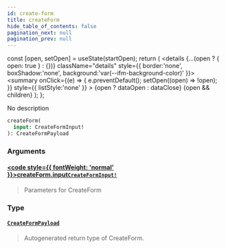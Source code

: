 ```yaml
---
id: create-form
title: createForm
hide_table_of_contents: false
pagination_next: null
pagination_prev: null
---
```







  const [open, setOpen] = useState(startOpen);
  return (
    <details {...(open ? { open: true } : {})} className="details" style={{ border:'none', boxShadow:'none', background:'var(--ifm-background-color)' }}>
      <summary
        onClick={(e) => {
          e.preventDefault();
          setOpen((open) => !open);
        }}
        style={{ listStyle:'none' }}
      >
      {open ? dataOpen : dataClose}
      </summary>
      {open && children}
    </details>
  );
};




No description


```graphql
createForm(
  input: CreateFormInput!
): CreateFormPayload
```


### Arguments

#### [<code style={{ fontWeight: 'normal' }}>createForm.<b>input</b></code>](#)<Bullet />[`CreateFormInput!`](/inputs/create-form-input) <Badge class="secondary" text="non-null"/> <Badge class="secondary" text="input"/>
> Parameters for CreateForm
> 

### Type

#### [`CreateFormPayload`](/objects/create-form-payload) <Badge class="secondary" text="object"/>
> Autogenerated return type of CreateForm.
> 



